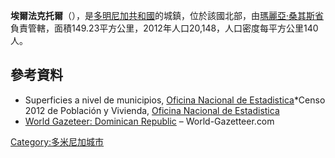 {{Coord|19|19|12|N|69|52|48|W|display=title}}

'''埃爾法克托爾'''（{{lang-es|El Factor}}），是[[多明尼加共和國|多明尼加共和國]]的城鎮，位於該國北部，由[[瑪麗亞·桑其斯省|瑪麗亞·桑其斯省]]負責管轄，面積149.23平方公里，2012年人口20,148，人口密度每平方公里140人。

==參考資料==
*Superficies a nivel de municipios, [https://web.archive.org/web/20090417021712/http://one.gob.do/index.php?option=com_content&task=view&id=63&Itemid=283 Oficina Nacional de Estadistica]*Censo 2012 de Población y Vivienda, [http://one.gob.do/ Oficina Nacional de Estadistica]{{Wayback|url=http://one.gob.do/index.php?option=com_content&task=view&id=63&Itemid=283 |date=20090417021712 }}
*[https://archive.is/20121204181725/http://world-gazetteer.com/wg.php?x=&men=gcis&lng=en&des=wg&geo=-65&srt=npan&col=abcdefghinoq&msz=1500&pt=c&va=x World Gazeteer: Dominican Republic] – World-Gazetteer.com

{{DominicanRepublic-geo-stub}}
[[Category:多米尼加城市|Category:多米尼加城市]]